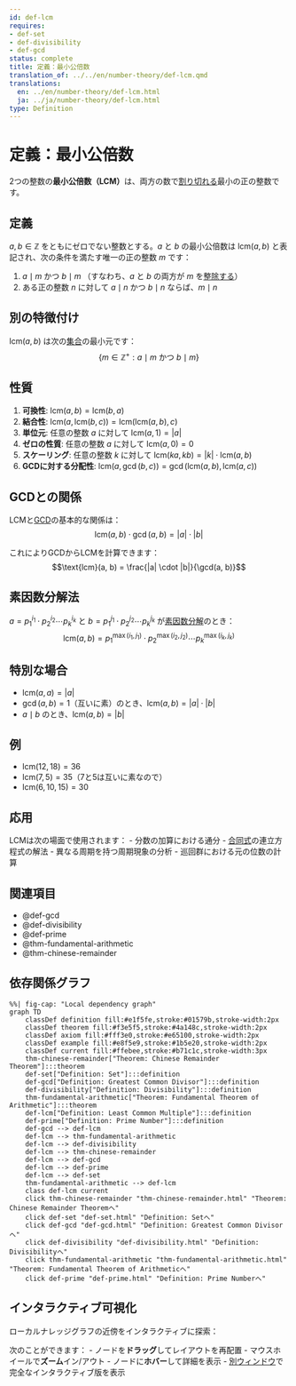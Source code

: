 ```yaml
---
id: def-lcm
requires:
- def-set
- def-divisibility
- def-gcd
status: complete
title: 定義：最小公倍数
translation_of: ../../en/number-theory/def-lcm.qmd
translations:
  en: ../en/number-theory/def-lcm.html
  ja: ../ja/number-theory/def-lcm.html
type: Definition
---
```


# 定義：最小公倍数 {#def-lcm}

2つの整数の**最小公倍数（LCM）**は、両方の数で[割り切れる](def-divisibility.qmd)最小の正の整数です。

## 定義

$a, b \in \mathbb{Z}$ をともにゼロでない整数とする。$a$ と $b$ の最小公倍数は $\text{lcm}(a, b)$ と表記され、次の条件を満たす唯一の正の整数 $m$ です：

1. $a \mid m$ かつ $b \mid m$ （すなわち、$a$ と $b$ の両方が $m$ を[整除する](def-divisibility.qmd)）
2. ある正の整数 $n$ に対して $a \mid n$ かつ $b \mid n$ ならば、$m \mid n$

## 別の特徴付け

$\text{lcm}(a, b)$ は次の[集合](../logic-set-theory/def-set.qmd)の最小元です：
$$\{m \in \mathbb{Z}^+ : a \mid m \text{ かつ } b \mid m\}$$

## 性質

1. **可換性**: $\text{lcm}(a, b) = \text{lcm}(b, a)$
2. **結合性**: $\text{lcm}(a, \text{lcm}(b, c)) = \text{lcm}(\text{lcm}(a, b), c)$
3. **単位元**: 任意の整数 $a$ に対して $\text{lcm}(a, 1) = |a|$
4. **ゼロの性質**: 任意の整数 $a$ に対して $\text{lcm}(a, 0) = 0$
5. **スケーリング**: 任意の整数 $k$ に対して $\text{lcm}(ka, kb) = |k| \cdot \text{lcm}(a, b)$
6. **GCDに対する分配性**: $\text{lcm}(a, \gcd(b, c)) = \gcd(\text{lcm}(a, b), \text{lcm}(a, c))$

## GCDとの関係

LCMと[GCD](def-gcd.qmd)の基本的な関係は：
$$\text{lcm}(a, b) \cdot \gcd(a, b) = |a| \cdot |b|$$

これによりGCDからLCMを計算できます：
$$\text{lcm}(a, b) = \frac{|a| \cdot |b|}{\gcd(a, b)}$$

## 素因数分解法

$a = p_1^{i_1} \cdot p_2^{i_2} \cdots p_k^{i_k}$ と $b = p_1^{j_1} \cdot p_2^{j_2} \cdots p_k^{j_k}$ が[素因数分解](def-prime.qmd)のとき：
$$\text{lcm}(a, b) = p_1^{\max(i_1, j_1)} \cdot p_2^{\max(i_2, j_2)} \cdots p_k^{\max(i_k, j_k)}$$

## 特別な場合

- $\text{lcm}(a, a) = |a|$
- $\gcd(a, b) = 1$（互いに素）のとき、$\text{lcm}(a, b) = |a| \cdot |b|$
- $a \mid b$ のとき、$\text{lcm}(a, b) = |b|$

## 例

- $\text{lcm}(12, 18) = 36$
- $\text{lcm}(7, 5) = 35$（7と5は互いに素なので）
- $\text{lcm}(6, 10, 15) = 30$

## 応用

LCMは次の場面で使用されます：
- 分数の加算における通分
- [合同式](def-congruence.qmd)の連立方程式の解法
- 異なる周期を持つ周期現象の分析
- 巡回群における元の位数の計算

## 関連項目

- @def-gcd
- @def-divisibility
- @def-prime
- @thm-fundamental-arithmetic
- @thm-chinese-remainder

## 依存関係グラフ

```mermaid
%%| fig-cap: "Local dependency graph"
graph TD
    classDef definition fill:#e1f5fe,stroke:#01579b,stroke-width:2px
    classDef theorem fill:#f3e5f5,stroke:#4a148c,stroke-width:2px
    classDef axiom fill:#fff3e0,stroke:#e65100,stroke-width:2px
    classDef example fill:#e8f5e9,stroke:#1b5e20,stroke-width:2px
    classDef current fill:#ffebee,stroke:#b71c1c,stroke-width:3px
    thm-chinese-remainder["Theorem: Chinese Remainder Theorem"]:::theorem
    def-set["Definition: Set"]:::definition
    def-gcd["Definition: Greatest Common Divisor"]:::definition
    def-divisibility["Definition: Divisibility"]:::definition
    thm-fundamental-arithmetic["Theorem: Fundamental Theorem of Arithmetic"]:::theorem
    def-lcm["Definition: Least Common Multiple"]:::definition
    def-prime["Definition: Prime Number"]:::definition
    def-gcd --> def-lcm
    def-lcm --> thm-fundamental-arithmetic
    def-lcm --> def-divisibility
    def-lcm --> thm-chinese-remainder
    def-lcm --> def-gcd
    def-lcm --> def-prime
    def-lcm --> def-set
    thm-fundamental-arithmetic --> def-lcm
    class def-lcm current
    click thm-chinese-remainder "thm-chinese-remainder.html" "Theorem: Chinese Remainder Theoremへ"
    click def-set "def-set.html" "Definition: Setへ"
    click def-gcd "def-gcd.html" "Definition: Greatest Common Divisorへ"
    click def-divisibility "def-divisibility.html" "Definition: Divisibilityへ"
    click thm-fundamental-arithmetic "thm-fundamental-arithmetic.html" "Theorem: Fundamental Theorem of Arithmeticへ"
    click def-prime "def-prime.html" "Definition: Prime Numberへ"
```

## インタラクティブ可視化

ローカルナレッジグラフの近傍をインタラクティブに探索：

::: {.graph-viz data-id="def-lcm" data-width="700" data-height="500"}
:::

次のことができます：
- ノードを**ドラッグ**してレイアウトを再配置
- マウスホイールで**ズーム**イン/アウト
- ノードに**ホバー**して詳細を表示
- [別ウィンドウ](../../output/interactive/def-lcm.html){target="_blank"}で完全なインタラクティブ版を表示
